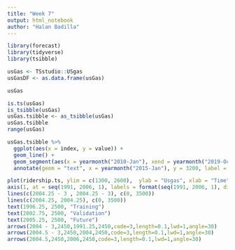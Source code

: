 ```yaml
---
title: "Week 7"
output: html_notebook
author: "Halan Badilla"
---
```


```r
library(forecast)
library(tidyverse)
library(tsibble)
```

```r
usGas <- TSstudio::USgas
usGasDF <- as.data.frame(usGas)
```

```r
usGas
```

```r
is.ts(usGas)
is_tsibble(usGas)
usGas.tsibble <- as_tsibble(usGas)
usGas.tsibble
range(usGas)

```


```r
usGas.tsibble %>%
  ggplot(aes(x = index, y = value)) +
  geom_line() +
  geom_segment(aes(x = yearmonth("2010-Jan"), xend = yearmonth("2019-Oct"), y = 3000, yend = 3000), arrow = arrow(length = unit(0.25, "cm"), ends = "both"), size = 0.3, color = "grey55") +
  annotate(geom = "text", x = yearmonth("2015-Jan"), y = 3200, label = "Validation", color = "grey37")
```


```r
plot(ridership.ts, ylim = c(1300, 2600),  ylab = "Usgas", xlab = "Time", bty = "l", xaxt = "n", xlim = c(1991,2006.25))
axis(1, at = seq(1991, 2006, 1), labels = format(seq(1991, 2006, 1), digits = 2))
lines(c(2004.25 - 3 , 2004.25 - 3), c(0, 3500))
lines(c(2004.25, 2004.25), c(0, 3500))
text(1996.25, 2500, "Training")
text(2002.75, 2500, "Validation")
text(2005.25, 2500, "Future")
arrows(2004 - 3,2450,1991.25,2450,code=3,length=0.1,lwd=1,angle=30)
arrows(2004.5 - 3,2450,2004,2450,code=3,length=0.1,lwd=1,angle=30)
arrows(2004.5,2450,2006,2450,code=3,length=0.1,lwd=1,angle=30)
```

